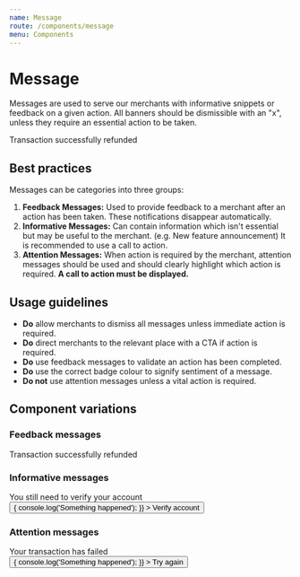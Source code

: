 ```yaml
---
name: Message
route: /components/message
menu: Components
---
```



# Message

Messages are used to serve our merchants with informative snippets or feedback
on a given action. All banners should be dismissible with an "x", unless they
require an essential action to be taken.

<Playground>
  <Message>
    <MessageIcon type={MessageIcon.SUCCESS}/>
    <Heading size={Heading.KILO} element="h4" margin={false}>
      Transaction successfully refunded
    </Heading>
  </Message>
</Playground>

## Best practices

Messages can be categories into three groups:

1. **Feedback Messages:** Used to provide feedback to a merchant after an action
   has been taken. These notifications disappear automatically.
2. **Informative Messages:** Can contain information which isn't essential but may
   be useful to the merchant. (e.g. New feature announcement) It is recommended
   to use a call to action.
3. **Attention Messages:** When action is required by the merchant, attention
   messages should be used and should clearly highlight which action is
   required. **A call to action must be displayed.**

## Usage guidelines

- **Do** allow merchants to dismiss all messages unless immediate action is required.
- **Do** direct merchants to the relevant place with a CTA if action is required.
- **Do** use feedback messages to validate an action has been completed.
- **Do** use the correct badge colour to signify sentiment of a message.
- **Do not** use attention messages unless a vital action is required.

## Component variations

### Feedback messages

<Playground>
  <Message>
    <MessageIcon type={MessageIcon.SUCCESS}/>
    <Heading size={Heading.KILO} element="h4" margin={false}>
      Transaction successfully refunded
    </Heading>
  </Message>
</Playground>

### Informative messages

<Playground>
  <Message>
    <MessageIcon type={MessageIcon.WARNING}/>
    <div>
      <Heading size={Heading.KILO} element="h4" margin={false}>
        You still need to verify your account
      </Heading>
    </div>
    <MessageButton>
      <Button
        size={Button.KILO}
        onClick={e => {
          console.log('Something happened');
        }}
        >
        Verify account
      </Button>
    </MessageButton>
  </Message>
</Playground>

### Attention messages

<Playground>
  <Message>
    <MessageIcon type={MessageIcon.ERROR}/>
    <div>
      <Heading size={Heading.KILO} element="h4" margin={false}>
        Your transaction has failed
      </Heading>
    </div>
    <MessageButton>
      <Button
        size={Button.KILO}
        onClick={e => {
          console.log('Something happened');
        }}
        >
        Try again
      </Button>
    </MessageButton>
  </Message>
</Playground>
